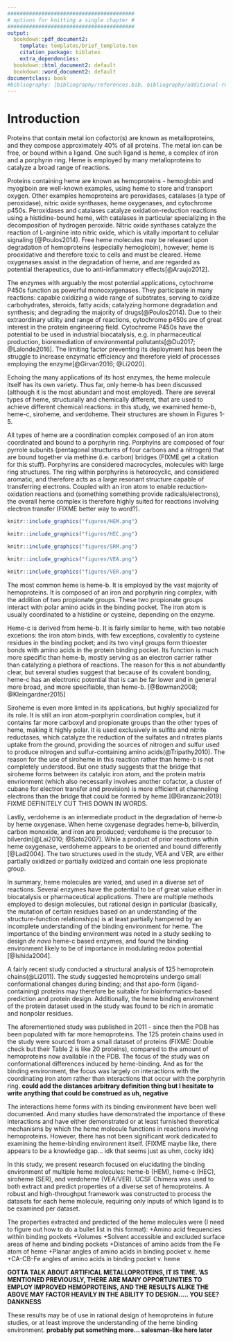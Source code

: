 ```yaml
---
#########################################
# options for knitting a single chapter #
#########################################
output:
  bookdown::pdf_document2:
    template: templates/brief_template.tex
    citation_package: biblatex
    extra_dependencies: 
  bookdown::html_document2: default
  bookdown::word_document2: default
documentclass: book
#bibliography: [bibliography/references.bib, bibliography/additional-references.bib]
---
```


# Introduction {.unnumbered}

```{=tex}
\adjustmtc
\markboth{Introduction}{}
```
<!-- For PDF output, include these two LaTeX commands after unnumbered chapter headings, otherwise the mini table of contents and the running header will show the previous chapter -->

Proteins that contain metal ion cofactor(s) are known as metalloproteins, and they compose approximately 40\% of all proteins. The metal ion can be free, or bound within a ligand. One such ligand is heme, a complex of iron and a porphyrin ring. Heme is employed by many metalloproteins to catalyze a broad range of reactions. 

<!-- heme-b is proliferate it gets to have its own couple paragraphs -->
Proteins containing heme are known as hemoproteins - hemoglobin and myoglboin are well-known examples, using heme to store and transport oxygen. Other examples hemoproteins are peroxidases, catalases (a type of peroxidase), nitric oxide synthases, heme oxygenases, and cytochrome p450s. Peroxidases and catalases catalyze oxidation-reduction reactions using a histidine-bound heme, with catalases in particular specializing in the decomposition of hydrogen peroxide. Nitric oxide synthases catalyze the reaction of L-arginine into nitric oxide, which is vitally important to cellular signaling (@Poulos2014). Free heme molecules may be released upon degradation of hemoproteins (especially hemoglobin), however, heme is prooxidative and therefore toxic to cells and must be cleared. Heme oxygenases assist in the degradation of heme, and are regarded as potential therapeutics, due to anti-inflammatory effects[@Araujo2012].

The enzymes with arguably the most potential applications, cytochrome P450s function as powerful monooxygenases. They participate in many reactions: capable oxidizing a wide range of substrates, serving to oxidize carbohydrates, steroids, fatty acids; catalyzing hormone degradation and synthesis; and degrading the majority of drugs(@Poulos2014). Due to their extraordinary utility and range of reactions, cytochrome p450s are of great interest in the protein engineering field. Cytochrome P450s have the potential to be used  in industrial biocatalysis, e.g. in pharmaceutical production, bioremediation of environmental pollutants[@Du2017; @Lalonde2016]. The limiting factor preventing its deployment has been the struggle to increase enzymatic efficiency and therefore yield of processes employing the enzyme[@Girvan2016; @Li2020]. 

Echoing the many applications of its host enzymes, the heme molecule itself has its own variety. Thus far, only heme-b has been discussed (although it is the most abundant and most employed). There are several types of heme, structurally and chemically different, that are used to achieve different chemical reactions: in this study, we examined heme-b, heme-c, siroheme, and verdoheme. Their structures are shown in Figures 1-5. 

All types of heme are a coordination complex composed of an iron atom coordinated and bound to a porphyrin ring. Porphyins are composed of four pyrrole subunits (pentagonal structures of four carbons and a nitrogen) that are bound together via methine (i.e. carbon) bridges (FIXME get a citation for this stuff). Porphyrins are considered macrocycles, molecules with large ring structures. The ring within porphyrins is heterocyclic, and considered aromatic, and therefore acts as a large resonant structure capable of transferring electrons. Coupled with an iron atom to enable reduction-oxidation reactions and (something something provide radicals/electrons), the overall heme complex is therefore highly suited for reactions involving electron transfer (FIXME better way to word?). 


```r
knitr::include_graphics("figures/HEM.png")
```
```r
knitr::include_graphics("figures/HEC.png")
```

```r
knitr::include_graphics("figures/SRM.png")
```

```r
knitr::include_graphics("figures/VEA.png")
```
```r
knitr::include_graphics("figures/VER.png")
```


The most common heme is heme-b. It is employed by the vast majority of hemoproteins. It is composed of an iron and porphyrin ring complex, with the addition of two propionate groups. These two propionate groups interact with polar amino acids in the binding pocket. The iron atom is usually coordinated to a histidine or cysteine, depending on the enzyme. 

Heme-c is derived from heme-b. It is fairly similar to heme, with two notable excetions: the iron atom binds, with few exceptions, covalently to cysteine residues in the binding pocket; and its two vinyl groups form thioester bonds with amino acids in the protein binding pocket. Its function is much more specific than heme-b, mostly serving as an electron carrier rather than catalyzing a plethora of reactions. The reason for this is not abundantly clear, but several studies suggest that because of its covalent bonding, heme-c has an electronic potential that is can be far lower and in general more broad, and more specifiable, than heme-b. [@Bowman2008; @Kleingardner2015]

Siroheme is even more limted in its applications, but highly specialized for its role. It is still an iron atom-porphyrin coordination complex, but it contains far more carboxyl and propionate groups than the other types of heme, making it highly polar. It is used exclusively in sulfite and nitrite reductases, which catalyze the reduction of the sulfates and nitrates plants uptake from the ground, providing the sources of nitrogen and sulfur used to produce nitrogen and sulfur-containing amino acids(@Tripathy2010). The reason for the use of siroheme in this reaction rather than heme-b is not completely understood. But one study suggests that the bridge that siroheme forms between its catalyic iron atom, and the protein matrix envrionment (which also necessarily involves another cofactor, a cluster of cubane for electron transfer and provision) is more efficient at channeling electrons than the bridge that could be formed by heme.[@Branzanic2019] FIXME DEFINITELY CUT THIS DOWN IN WORDS.

Lastly, verdoheme is an intermediate product in the degradation of heme-b by heme oxygenase. When heme oxygenase degrades heme-b, biliverdin, carbon monoxide, and iron are produced; verdoheme is the precusor to bilverdin[@Lai2010; @Sato2007]. While a product of prior reactions wthin heme oxygenase, verdoheme appears to be oriented and bound differently [@Lad2004]. The two structures used in the study, VEA and VER, are either partially oxidized or partially oxidized and contain one less propionate group.

In summary, heme molecules are varied, and used in a diverse set of reactions. Several enzymes have the potential to be of great value either in biocatalysis or pharmaceutical applications. There are multiple methods employed to design molecules, but rational design in particular (basically, the mutation of certain residues based on an understanding of the structure-function relationships) is at least partially hampered by an incomplete understanding of the binding environment for heme. The importance of the binding environment was noted in a study seeking to design *de novo* heme-c based enzymes, and found the binding environment likely to be of importance in modulating redox potential [@Ishida2004].

A fairly recent study conducted a structural analysis of 125 hemoprotein chains(@Li2011). The study suggested hemoproteins undergo small conformational changes during binding; and that apo-form (ligand-containing) proteins may therefore be suitable for bioinformatics-based prediction and protein design. Additionally, the heme binding environment of the protein dataset used in the study was found to be rich in aromatic and nonpolar residues.

The aforementioned study was published in 2011 - since then the PDB has been populated with far more hemoproteins. The 125 protein chains used in the study were sourced from a small dataset of proteins (FIXME: Double check but their Table 2 is like 20 proteins), compared to the amount of hemoproteins now available in the PDB. The focus of the study was on conformational differences induced by heme-binding. And as for the binding environment, the focus was largely on interactions with the coordinating iron atom rather than interactions that occur with the porphyrin ring. **could add the distances arbitrary definition thing but I hesitate to write anything that could be construed as uh, negative**

The interactions heme forms with its binding environment have been well documented. And many studies have demonstrated the importance of these interactions and have either demonstrated or at least furnished theoretical mechanisms by which the heme molecule functions in reactions involving hemoproteins. However, there has not been significant work dedicated to examining the heme-binding environment itself. (FIXME maybe like, there appears to be a knowledge gap... idk that seems just as uhm, cocky idk)

In this study, we present research focused on elucidating the binding environment of multiple heme molecules: heme-b (HEM), heme-c (HEC), siroheme (SER), and verdoheme (VEA/VER). UCSF Chimera was used to both extract and predict properties of a diverse set of hemoproteins. A robust and high-throughput framework was constructed to process the datasets for each heme molecule, requiring only inputs of which ligand is to be examined per dataset.

The properties extracted and predicted of the heme molecules were (I need to figure out how to do a bullet list in this format):
+Amino acid frequencies within binding pockets
+Volumes
+Solvent accessible and excluded surface areas of heme and binding pockets
+Distances of amino acids from the Fe atom of heme
+Planar angles of amino acids in binding pocket v. heme
+CA-CB-Fe angles of amino acids in binding pocket v. heme


**GOTTA TALK ABOUT ARTIFICAL METALLOPROTEINS, IT IS TIME. 'AS MENTIONED PREVIOUSLY, THERE ARE MANY OPPORTUNITIES TO EMPLOY IMPROVED HEMOPROTEINS, AND THE RESULTS ALIKE THE ABOVE MAY  FACTOR HEAVILY IN THE ABILITY TO DESIGN..... YOU SEE? DANKNESS**

These results may be of use in rational design of hemoproteins in future studies, or at least improve the understanding of the heme binding environment. **probably put something more... salesman-like here later**